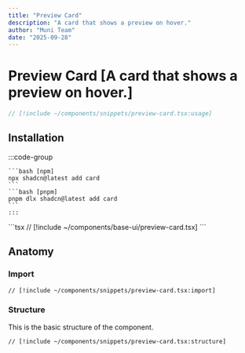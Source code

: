 ```yaml
---
title: "Preview Card"
description: "A card that shows a preview on hover."
author: "Muni Team"
date: "2025-09-28"
---
```



# Preview Card [A card that shows a preview on hover.]

<CodePreviewBlock>
<PreviewCardComponent />

```ts
// [!include ~/components/snippets/preview-card.tsx:usage]
```

</CodePreviewBlock>

## Installation

<Tabs>
  <TabsItem value="cli" label="CLI">
    :::code-group 

    ```bash [npm] 
    npx shadcn@latest add card 
    ``` 
    ```bash [pnpm] 
    pnpm dlx shadcn@latest add card 
    ``` 
    :::
  </TabsItem>
  <TabsItem value="manual" label="MANUAL">
    ```tsx 
    // [!include ~/components/base-ui/preview-card.tsx] 
    ```
  </TabsItem>
</Tabs>

## Anatomy

### Import

```tsx
// [!include ~/components/snippets/preview-card.tsx:import]
```

### Structure

This is the basic structure of the component.

```tsx
// [!include ~/components/snippets/preview-card.tsx:structure]
```